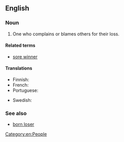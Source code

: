 ==English==

===Noun===
{{en-noun|head=[[sore]] [[loser]]}}

# {{context|informal|lang=en}} One who complains or blames others for their loss.

====Related terms====
* [[sore winner]]

====Translations====
{{trans-top|who doesn't take defeat well, especially one who complains or contests it}}
* Finnish: {{t|fi|huono häviäjä}}
* French: {{t+|fr|mauvais perdant}}
* Portuguese: {{t|pt|mau perdedor}}
{{trans-mid}}
* Swedish: {{t|sv|dålig förlorare}}
{{trans-bottom}}

===See also===
* [[born loser]]

[[Category:en:People]]